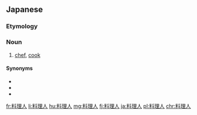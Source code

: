 ==Japanese==
{{ja-kanjitab|料|理|人}}

===Etymology===
{{compound|料理|人|lang=ja|t1=cuisine|t2=person|sort=りょうりにん}}

===Noun===
{{ja-noun|りょうりにん}}

# [[chef]], [[cook]]

====Synonyms====
* {{ja-r|調理師|ちょうりし}}
* {{ja-r|コック}}
* {{ja-r|シェフ}}

[[fr:料理人]]
[[li:料理人]]
[[hu:料理人]]
[[mg:料理人]]
[[fj:料理人]]
[[ja:料理人]]
[[pl:料理人]]
[[chr:料理人]]